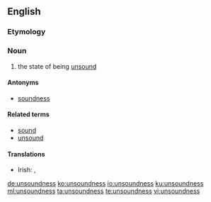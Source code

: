 ==English==

===Etymology===
{{confix|un|sound|ness}}

===Noun===
{{en-noun|~|es}}

# the state of being [[unsound]]

====Antonyms====
* [[soundness]]

====Related terms====
* [[sound]]
* [[unsound]]

====Translations====
{{trans-top|the state of being unsound}}
* Irish: {{t-|ga|fabht|m}}, {{t-|ga|fabhtacht|f}}
{{trans-mid}}
{{trans-bottom}}

[[de:unsoundness]]
[[ko:unsoundness]]
[[io:unsoundness]]
[[ku:unsoundness]]
[[ml:unsoundness]]
[[ta:unsoundness]]
[[te:unsoundness]]
[[vi:unsoundness]]